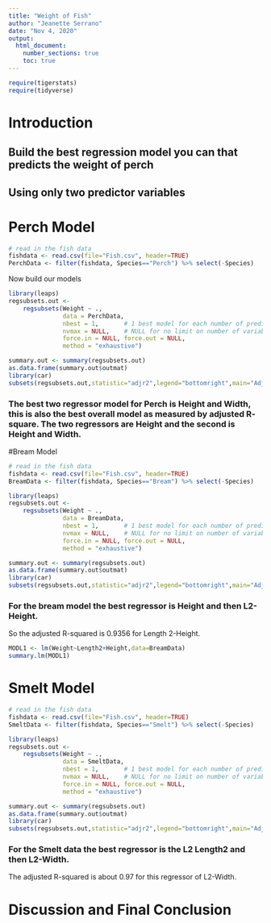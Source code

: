 ```yaml
---
title: "Weight of Fish"
author: "Jeanette Serrano"
date: "Nov 4, 2020"
output: 
  html_document:
    number_sections: true
    toc: true
---
```



```r
require(tigerstats)
require(tidyverse)
```

# Introduction

<!--In this section you explain what you are trying to show.  Where did the data come from?  What is the research or other question you are trying to answer?!-->

## Build the best regression model you can that predicts the weight of perch
## Using only two predictor variables  


# Perch Model 

<!--Decide on your methods:  use "variable analysis" or other appropriate descriptors.  Make sure to choose at least one graphical method and at least one numerical method.!-->

```r
# read in the fish data 
fishdata <- read.csv(file="Fish.csv", header=TRUE)
PerchData <- filter(fishdata, Species=="Perch") %>% select(-Species)                
```

Now build our models
```r
library(leaps)
regsubsets.out <-
    regsubsets(Weight ~ .,
               data = PerchData,
               nbest = 1,       # 1 best model for each number of predictors
               nvmax = NULL,    # NULL for no limit on number of variables
               force.in = NULL, force.out = NULL,
               method = "exhaustive")

summary.out <- summary(regsubsets.out)
as.data.frame(summary.out$outmat)
library(car)
subsets(regsubsets.out,statistic="adjr2",legend="bottomright",main="Adjusted R^2")
```
   
### The best two regressor model for Perch is Height and Width, this is also the best overall model as measured by adjusted R- square. The two regressors are Height and the second is Height and Width. 


#Bream Model 

```r
# read in the fish data 
fishdata <- read.csv(file="Fish.csv", header=TRUE)
BreamData <- filter(fishdata, Species=="Bream") %>% select(-Species)                
```



```r
library(leaps)
regsubsets.out <-
    regsubsets(Weight ~ .,
               data = BreamData,
               nbest = 1,       # 1 best model for each number of predictors
               nvmax = NULL,    # NULL for no limit on number of variables
               force.in = NULL, force.out = NULL,
               method = "exhaustive")

summary.out <- summary(regsubsets.out)
as.data.frame(summary.out$outmat)
library(car)
subsets(regsubsets.out,statistic="adjr2",legend="bottomright",main="Adjusted R^2")
```
<!--Divide this section into two sub-sections:  One for your descriptive  results and one for your inferential results.!-->
  
### For the bream model the best regressor is Height and then L2-Height.
So the adjusted R-squared is 0.9356 for Length 2-Height. 
  

```r
MODL1 <- lm(Weight~Length2+Height,data=BreamData)
summary.lm(MODL1)
```

# Smelt Model 

```r
# read in the fish data 
fishdata <- read.csv(file="Fish.csv", header=TRUE)
SmeltData <- filter(fishdata, Species=="Smelt") %>% select(-Species)                
```

```r
library(leaps)
regsubsets.out <-
    regsubsets(Weight ~ .,
               data = SmeltData,
               nbest = 1,       # 1 best model for each number of predictors
               nvmax = NULL,    # NULL for no limit on number of variables
               force.in = NULL, force.out = NULL,
               method = "exhaustive")

summary.out <- summary(regsubsets.out)
as.data.frame(summary.out$outmat)
library(car)
subsets(regsubsets.out,statistic="adjr2",legend="bottomright",main="Adjusted R^2")
```


  
### For the Smelt data the best regressor is the L2 Length2 and then L2-Width. 
The adjusted R-squared is about 0.97 for this regressor of L2-Width. 
  
  



# Discussion and Final Conclusion

<!--Discussion and conclusion here.  If you found a relationship be sure to consider whether the relationship occurs because one of the variavbles causes the other, or whether they perhasps are related for some other reason.  Watch the chapter 6 videos from the GeorgeTown videos collection.!-->

